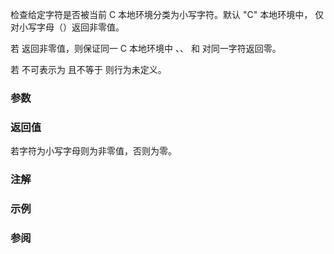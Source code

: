 {{cpp/title|islower}}
{{cpp/string/byte/navbar}}
{{ddcl|header=cctype|
int islower( int ch );
}}

检查给定字符是否被当前 C 本地环境分类为小写字符。默认 "C" 本地环境中，{{tt|std::islower}} 仅对小写字母（{{tt|abcdefghijklmnopqrstuvwxyz}}）返回非零值。

若 {{tt|islower}} 返回非零值，则保证同一 C 本地环境中 {{c|std::iscntrl}}、{{c|std::isdigit}}、{{c|std::ispunct}} 和 {{c|std::isspace}} 对同一字符返回零。

若 {{c|ch}} 不可表示为 {{c/core|unsigned char}} 且不等于 {{lc|EOF}} 则行为未定义。

===参数===
{{par begin}}
{{par|ch|要分类的字符}}
{{par end}}

===返回值===
若字符为小写字母则为非零值，否则为零。

===注解===
{{cpp/string/byte/note unsigned char}}

===示例===
{{example|
|code=
#include &lt;cctype&gt;
#include &lt;clocale&gt;
#include &lt;iostream&gt;
 
int main()
{
    unsigned char c = '\xe5'; // ISO-8859-1 中的字母 å
 
    std::cout &lt;&lt; "islower(\'\\xe5\', 默认 C 本地环境) 返回 "
               &lt;&lt; std::boolalpha &lt;&lt; (bool)std::islower(c) &lt;&lt; '\n';
 
    std::setlocale(LC_ALL, "en_GB.iso88591");
    std::cout &lt;&lt; "islower(\'\\xe5\', ISO-8859-1 本地环境) 返回 "
              &lt;&lt; std::boolalpha &lt;&lt; (bool)std::islower(c) &lt;&lt; '\n';

}
|p=true
|output=
islower('\xe5', 默认 C 本地环境) 返回 false
islower('\xe5', ISO-8859-1 本地环境) 返回 true
}}

===参阅===
{{dsc begin}}
{{dsc inc|cpp/locale/dsc islower}}
{{dsc inc|cpp/string/wide/dsc iswlower}}
{{dsc see c|c/string/byte/islower}}
{{dsc end}}

{{cpp/string/character classes}}

{{langlinks|de|en|es|fr|it|ja|pl|pt|ru}}